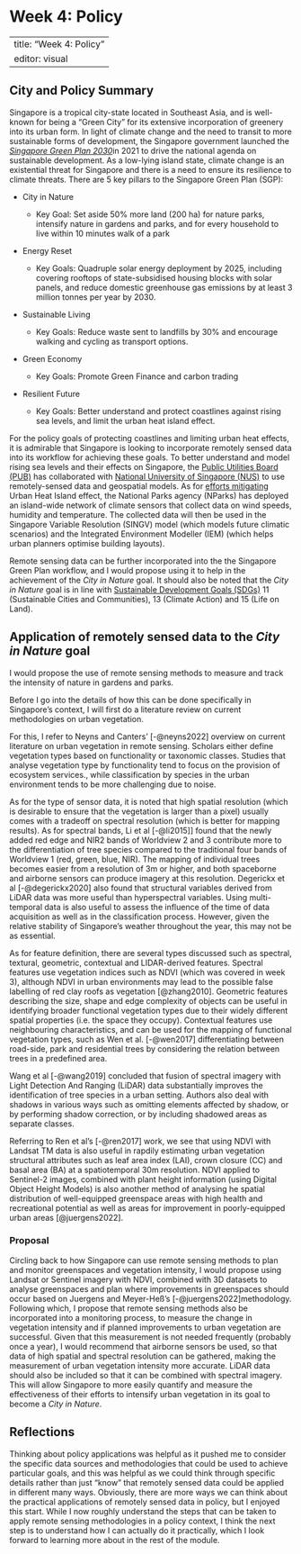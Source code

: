 # Week 4: Policy

---
title: "Week 4: Policy"
editor: visual
---

## City and Policy Summary

Singapore is a tropical city-state located in Southeast Asia, and is well-known for being a "Green City" for its extensive incorporation of greenery into its urban form. In light of climate change and the need to transit to more sustainable forms of development, the Singapore government launched the [*Singapore Green Plan 2030*](https://www.greenplan.gov.sg/)in 2021 to drive the national agenda on sustainable development. As a low-lying island state, climate change is an existential threat for Singapore and there is a need to ensure its resilience to climate threats. There are 5 key pillars to the Singapore Green Plan (SGP):

-   City in Nature

    -   Key Goal: Set aside 50% more land (200 ha) for nature parks, intensify nature in gardens and parks, and for every household to live within 10 minutes walk of a park

-   Energy Reset

    -   Key Goals: Quadruple solar energy deployment by 2025, including covering rooftops of state-subsidised housing blocks with solar panels, and reduce domestic greenhouse gas emissions by at least 3 million tonnes per year by 2030.

-   Sustainable Living

    -   Key Goals: Reduce waste sent to landfills by 30% and encourage walking and cycling as transport options.

-   Green Economy

    -   Key Goals: Promote Green Finance and carbon trading

-   Resilient Future

    -   Key Goals: Better understand and protect coastlines against rising sea levels, and limit the urban heat island effect.

For the policy goals of protecting coastlines and limiting urban heat effects, it is admirable that Singapore is looking to incorporate remotely sensed data into its workflow for achieving these goals. To better understand and model rising sea levels and their effects on Singapore, the [Public Utilities Board (PUB)](https://www.pub.gov.sg/news/pressreleases/2021pr001) has collaborated with [National University of Singapore (NUS)](https://cde.nus.edu.sg/cee/research/research-clusters/ccm/integrated-coastal-inland-flood-model-for-climate-change/) to use remotely-sensed data and geospatial models. As for [efforts mitigating](https://www.mse.gov.sg/cos/resources/cos-annex-j.pdf) Urban Heat Island effect, the National Parks agency (NParks) has deployed an island-wide network of climate sensors that collect data on wind speeds, humidity and temperature. The collected data will then be used in the Singapore Variable Resolution (SINGV) model (which models future climatic scenarios) and the Integrated Environment Modeller (IEM) (which helps urban planners optimise building layouts).

Remote sensing data can be further incorporated into the the Singapore Green Plan workflow, and I would propose using it to help in the achievement of the *City in Nature* goal. It should also be noted that the *City in Nature* goal is in line with [Sustainable Development Goals (SDGs)](https://sdgs.un.org/goals) 11 (Sustainable Cities and Communities), 13 (Climate Action) and 15 (Life on Land).

## Application of remotely sensed data to the *City in Nature* goal

I would propose the use of remote sensing methods to measure and track the intensity of nature in gardens and parks.

Before I go into the details of how this can be done specifically in Singapore's context, I will first do a literature review on current methodologies on urban vegetation.

For this, I refer to Neyns and Canters' [-@neyns2022] overview on current literature on urban vegetation in remote sensing. Scholars either define vegetation types based on functionality or taxonomic classes. Studies that analyse vegetation type by functionality tend to focus on the provision of ecosystem services., while classification by species in the urban environment tends to be more challenging due to noise.

As for the type of sensor data, it is noted that high spatial resolution (which is desirable to ensure that the vegetation is larger than a pixel) usually comes with a tradeoff on spectral resolution (which is better for mapping results). As for spectral bands, Li et al [-@li2015]\] found that the newly added red edge and NIR2 bands of Worldview 2 and 3 contribute more to the differentiation of tree species compared to the traditional four bands of Worldview 1 (red, green, blue, NIR). The mapping of individual trees becomes easier from a resolution of 3m or higher, and both spaceborne and airborne sensors can produce imagery at this resolution. Degerickx et al [-@degerickx2020] also found that structural variables derived from LiDAR data was more useful than hyperspectral variables. Using multi-temporal data is also useful to assess the influence of the time of data acquisition as well as in the classification process. However, given the relative stability of Singapore's weather throughout the year, this may not be as essential.

As for feature definition, there are several types discussed such as spectral, textural, geometric, contextual and LIDAR-derived features. Spectral features use vegetation indices such as NDVI (which was covered in week 3), although NDVI in urban environments may lead to the possible false labelling of red clay roofs as vegetation [@zhang2010]. Geometric features describing the size, shape and edge complexity of objects can be useful in identifying broader functional vegetation types due to their widely different spatial properties (i.e. the space they occupy). Contextual features use neighbouring characteristics, and can be used for the mapping of functional vegetation types, such as Wen et al. [-@wen2017] differentiating between road-side, park and residential trees by considering the relation between trees in a predefined area.

Wang et al [-@wang2019] concluded that fusion of spectral imagery with Light Detection And Ranging (LiDAR) data substantially improves the identification of tree species in a urban setting. Authors also deal with shadows in various ways such as omitting elements affected by shadow, or by performing shadow correction, or by including shadowed areas as separate classes.

Referring to Ren et al's [-@ren2017] work, we see that using NDVI with Landsat TM data is also useful in rapdily estimating urban vegetation structural attributes such as leaf area index (LAI), crown closure (CC) and basal area (BA) at a spatiotemporal 30m resolution. NDVI applied to Sentinel-2 images, combined with plant height information (using Digital Object Height Models) is also another method of analysing he spatial distribution of well-equipped greenspace areas with high health and recreational potential as well as areas for improvement in poorly-equipped urban areas [@juergens2022].

### Proposal

Circling back to how Singapore can use remote sensing methods to plan and monitor greenspaces and vegetation intensity, I would propose using Landsat or Sentinel imagery with NDVI, combined with 3D datasets to analyse greenspaces and plan where improvements in greenspaces should occur based on Juergens and Meyer-Heß's [-@juergens2022]methodology. Following which, I propose that remote sensing methods also be incorporated into a monitoring process, to measure the change in vegetation intensity and if planned improvements to urban vegetation are successful. Given that this measurement is not needed frequently (probably once a year), I would recommend that airborne sensors be used, so that data of high spatial and spectral resolution can be gathered, making the measurement of urban vegetation intensity more accurate. LiDAR data should also be included so that it can be combined with spectral imagery. This will allow Singapore to more easily quantify and measure the effectiveness of their efforts to intensify urban vegetation in its goal to become a *City in Nature*.

## Reflections

Thinking about policy applications was helpful as it pushed me to consider the specific data sources and methodologies that could be used to achieve particular goals, and this was helpful as we could think through specific details rather than just "know" that remotely sensed data could be applied in different many ways. Obviously, there are more ways we can think about the practical applications of remotely sensed data in policy, but I enjoyed this start. While I now roughly understand the steps that can be taken to apply remote sensing methodologies in a policy context, I think the next step is to understand how I can actually do it practically, which I look forward to learning more about in the rest of the module.
